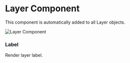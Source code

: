 # Layer Component


This component is automatically added to all Layer objects.

<Image src="/studio-docs/components/layer-component.png" alt="Layer Component" width={600} height={600} className="pt-6" />

### Label

Render layer label.

